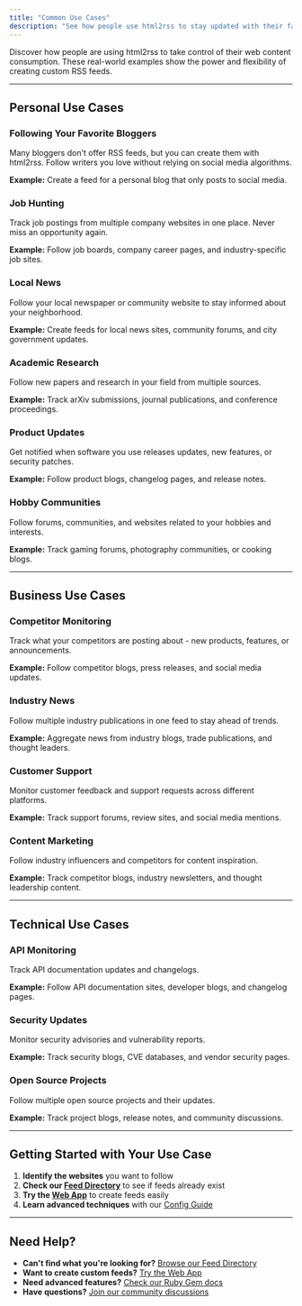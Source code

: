 ```yaml
---
title: "Common Use Cases"
description: "See how people use html2rss to stay updated with their favorite websites. Real examples for personal and business use cases."
---
```


Discover how people are using html2rss to take control of their web content consumption. These real-world examples show the power and flexibility of creating custom RSS feeds.

---

## Personal Use Cases

### Following Your Favorite Bloggers

Many bloggers don't offer RSS feeds, but you can create them with html2rss. Follow writers you love without relying on social media algorithms.

**Example:** Create a feed for a personal blog that only posts to social media.

### Job Hunting

Track job postings from multiple company websites in one place. Never miss an opportunity again.

**Example:** Follow job boards, company career pages, and industry-specific job sites.

### Local News

Follow your local newspaper or community website to stay informed about your neighborhood.

**Example:** Create feeds for local news sites, community forums, and city government updates.

### Academic Research

Follow new papers and research in your field from multiple sources.

**Example:** Track arXiv submissions, journal publications, and conference proceedings.

### Product Updates

Get notified when software you use releases updates, new features, or security patches.

**Example:** Follow product blogs, changelog pages, and release notes.

### Hobby Communities

Follow forums, communities, and websites related to your hobbies and interests.

**Example:** Track gaming forums, photography communities, or cooking blogs.

---

## Business Use Cases

### Competitor Monitoring

Track what your competitors are posting about - new products, features, or announcements.

**Example:** Follow competitor blogs, press releases, and social media updates.

### Industry News

Follow multiple industry publications in one feed to stay ahead of trends.

**Example:** Aggregate news from industry blogs, trade publications, and thought leaders.

### Customer Support

Monitor customer feedback and support requests across different platforms.

**Example:** Track support forums, review sites, and social media mentions.

### Content Marketing

Follow industry influencers and competitors for content inspiration.

**Example:** Track competitor blogs, industry newsletters, and thought leadership content.

---

## Technical Use Cases

### API Monitoring

Track API documentation updates and changelogs.

**Example:** Follow API documentation sites, developer blogs, and changelog pages.

### Security Updates

Monitor security advisories and vulnerability reports.

**Example:** Track security blogs, CVE databases, and vendor security pages.

### Open Source Projects

Follow multiple open source projects and their updates.

**Example:** Track project blogs, release notes, and community discussions.

---

## Getting Started with Your Use Case

1. **Identify the websites** you want to follow
2. **Check our [Feed Directory](/feed-directory/)** to see if feeds already exist
3. **Try the [Web App](/web-application/getting-started)** to create feeds easily
4. **Learn advanced techniques** with our [Config Guide](/creating-custom-feeds)

---

## Need Help?

- **Can't find what you're looking for?** [Browse our Feed Directory](/feed-directory/)
- **Want to create custom feeds?** [Try the Web App](/web-application/getting-started)
- **Need advanced features?** [Check our Ruby Gem docs](/ruby-gem/)
- **Have questions?** [Join our community discussions](https://github.com/orgs/html2rss/discussions)
